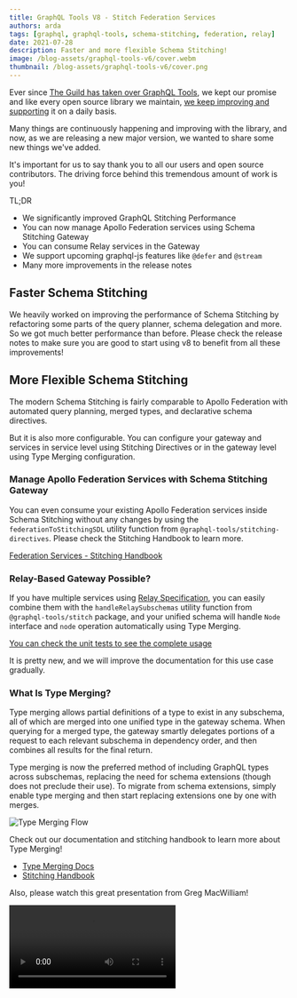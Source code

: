 ```yaml
---
title: GraphQL Tools V8 - Stitch Federation Services
authors: arda
tags: [graphql, graphql-tools, schema-stitching, federation, relay]
date: 2021-07-28
description: Faster and more flexible Schema Stitching!
image: /blog-assets/graphql-tools-v6/cover.webm
thumbnail: /blog-assets/graphql-tools-v6/cover.png
---
```


Ever since [The Guild has taken over GraphQL Tools](https://the-guild.dev/blog/graphql-tools-v6), we kept our promise and like every open source library we maintain, [we keep improving and supporting](https://the-guild.dev/blog/tag/graphql-tools) it on a daily basis.

Many things are continuously happening and improving with the library, and now, as we are releasing a new major version, we wanted to share some new things we've added.

It's important for us to say thank you to all our users and open source contributors. The driving force behind this tremendous amount of work is you!

TL;DR

- We significantly improved GraphQL Stitching Performance
- You can now manage Apollo Federation services using Schema Stitching Gateway
- You can consume Relay services in the Gateway
- We support upcoming graphql-js features like `@defer` and `@stream`
- Many more improvements in the release notes

## Faster Schema Stitching

We heavily worked on improving the performance of Schema Stitching by refactoring some parts of the query planner, schema delegation and more. So we got much better performance than before. Please check the release notes to make sure you are good to start using v8 to benefit from all these improvements!

## More Flexible Schema Stitching

The modern Schema Stitching is fairly comparable to Apollo Federation with automated query planning, merged types, and declarative schema directives.

But it is also more configurable.
You can configure your gateway and services in service level using Stitching Directives or in the gateway level using Type Merging configuration.

### Manage Apollo Federation Services with Schema Stitching Gateway

You can even consume your existing Apollo Federation services inside Schema Stitching without any changes by using the `federationToStitchingSDL` utility function from `@graphql-tools/stitching-directives`. Please check the Stitching Handbook to learn more.

[Federation Services - Stitching Handbook](https://github.com/gmac/schema-stitching-handbook/tree/master/federation-services)

### Relay-Based Gateway Possible?

If you have multiple services using [Relay Specification](https://relay.dev/docs/guides/graphql-server-specification/#schema), you can easily combine them with the `handleRelaySubschemas` utility function from `@graphql-tools/stitch` package, and your unified schema will handle `Node` interface and `node` operation automatically using Type Merging.

[You can check the unit tests to see the complete usage](https://github.com/ardatan/graphql-tools/blob/master/packages/stitch/tests/relay.spec.ts)

It is pretty new, and we will improve the documentation for this use case gradually.

### What Is Type Merging?

Type merging allows partial definitions of a type to exist in any subschema, all of which are merged into one unified type in the gateway schema. When querying for a merged type, the gateway smartly delegates portions of a request to each relevant subschema in dependency order, and then combines all results for the final return.

Type merging is now the preferred method of including GraphQL types across subschemas, replacing the need for schema extensions (though does not preclude their use). To migrate from schema extensions, simply enable type merging and then start replacing extensions one by one with merges.

![Type Merging Flow](/blog-assets/graphql-tools-v8/type-merging-flow.png)

Check out our documentation and stitching handbook to learn more about Type Merging!

- [Type Merging Docs](https://graphql-tools.com/docs/stitch-type-merging)
- [Stitching Handbook](https://github.com/gmac/schema-stitching-handbook)

Also, please watch this great presentation from Greg MacWilliam!

<Video src="https://youtube.com/embed/hOdGL3DepDM" title="Reintroducing Schema Stitching in 2021" />

### Future-Proof Schema Delegation

GraphQL Tools v8 is getting prepared for incoming GraphQL-js features. With defer and stream, GraphQL execution will return Async Iterables even for `query` and `mutation` operations like `subscription` ones. So we decided to remove `Subscriber` because we will need to handle Async Iterables in `Executor` eventually.

You can easily merge your existing `Executor` and `Subscriber` functions by checking the `operationType` of `ExecutionParams`;

```ts
function myExecutor({ document, variables, operationType }) {
  if (operationType === 'subscription') {
    return callWSClient(...);
  }
  return callHTTPClient(...);
}
```

### Create `GraphQLSchema` Instances for Your Remote APIs

URL Loader from `@graphql-tools/url-loader` package creates executable GraphQLSchema instances for you to call your remote GraphQL APIs by using different protocols;

- Server Sent Events ✔️
- New [GraphQL-WS](https://github.com/enisdenjo/graphql-ws) ✔️
- Legacy subscriptions-transport-ws ✔️
- [Multipart File Uploads](https://github.com/jaydenseric/graphql-multipart-request-spec) ✔️

```ts
import { loadSchema } from '@graphql-tools/load'
import { UrlLoader } from '@graphql-tools/url-loader'

const schema = await loadSchema(`https://my-graphql-api.com`, {
  loaders: [new UrlLoader()],
  // Enable File Uploads
  multipart: true,
  // Choose your Subscription protocol
  subscriptionProtocol: SubscriptionProtocol.SSE
})
```

#### Create Executors for Schema Stitching / Delegation

You can easily create executors for subschemas like below:

```ts
import { UrlLoader } from '@graphql-tools/url-loader'
import { introspectSchema } from '@graphql-tools/wrap'
import { stitchSchemas } from '@graphql-tools/stitch'

const urlLoader = new UrlLoader()
const executor = urlLoader.getExecutorAsync(`https://my-graphql-api.com`, {})

const mySubschema = {
  schema: await introspectSchema(executor),
  executor
}

const stitchedSchema = await stitchSchemas([mySubschema, myOtherSubschema])
```

## And More...

- Git Loader now supports glob patterns
  - GraphQL Tools is used by GraphQL Config, GraphQL Code Generator, GraphQL Inspector and more to download the type definitions and operation documents from the different sources with GraphQL Tools Loaders.
  - For example to compare your schema against the master, you need to dump your schema into a single “schema.graphql” file and point the GraphQL Inspector to that file. But now you can use glob patterns to point multiple files on your Git repo, and you don't need to have a generated `schema.graphql` in the codebase.
- No more a huge `graphql-tools` package;
  - GraphQL Tools has a lot of packages for different use cases and previously we were publishing `graphql-tools` package to the npm that includes all scoped packages we have in the repo. Let's say when someone only needs `makeExecutableSchema`, NPM installs every single package with a lot of unused dependencies together with those. From now on, we decided to deprecate `graphql-tools` and encourage the users to migrate to the scoped packages. For example, you should install `@graphql-tools/schema` for `makeExecutableSchema`. You can check API Reference and the rest of the documentation to find what packages you need.
- We have removed some functions, methods and stuff that are not widely used by the community;
  - `makeRemoteExecutableSchema`
    - In the new GraphQL Tools, you don't need this at all. You can write your own executor by following the documentation and use wrapSchema instead. Or you can use UrlLoader directly without the need of writing all the remote execution logic.
    - This was already being deprecated after v4 in favor of `wrapSchema`. [You can find the new usage in the docs.](https://graphql-tools.com/docs/stitch-combining-schemas#stitching-remote-schemas)
  - Legacy Schema Directives, `visitSchema` and `directiveResolvers`
    - We suggest you to [check the new approach for schema directives and schema visiting in the documentation instead of these old approaches.](https://graphql-tools.com/docs/schema-directives#full-mapschema-api)
  - And there are some other utility functions you might have been using from GraphQL Tools. You can check CHANGELOG to see rest of them.
